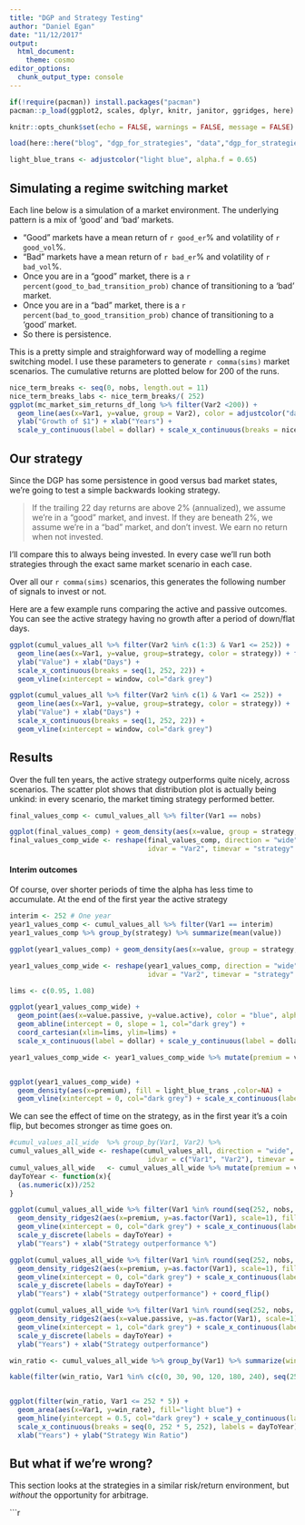 ```yaml
---
title: "DGP and Strategy Testing"
author: "Daniel Egan"
date: "11/12/2017"
output: 
  html_document: 
    theme: cosmo
editor_options: 
  chunk_output_type: console
---
```


```r
if(!require(pacman)) install.packages("pacman")
pacman::p_load(ggplot2, scales, dplyr, knitr, janitor, ggridges, here)

knitr::opts_chunk$set(echo = FALSE, warnings = FALSE, message = FALSE)

load(here::here("blog", "dgp_for_strategies", "data","dgp_for_strategies.RData")) # ~240MB of Data

light_blue_trans <- adjustcolor("light blue", alpha.f = 0.65)     
```

## Simulating a regime switching market
Each line below is a simulation of a market environment. The underlying pattern is a mix of 'good' and 'bad' markets. 

- "Good" markets have a mean return of `r good_er`% and volatility of `r good_vol`%. 
- "Bad" markets have a mean return of `r bad_er`% and volatility of `r bad_vol`%. 
- Once you are in a "good" market, there is a `r percent(good_to_bad_transition_prob)` chance of transitioning to a 'bad' market. 
- Once you are in a "bad" market, there is a `r percent(bad_to_good_transition_prob)` chance of transitioning to a 'good' market. 
- So there is persistence. 

This is a pretty simple and straighforward way of modelling a regime switching model. I use these parameters to generate `r comma(sims)` market scenarios. The cumulative returns are plotted below for 200 of the runs. 


```r
nice_term_breaks <- seq(0, nobs, length.out = 11)
nice_term_breaks_labs <- nice_term_breaks/( 252)
ggplot(mc_market_sim_returns_df_long %>% filter(Var2 <200)) + 
  geom_line(aes(x=Var1, y=value, group = Var2), color = adjustcolor("dark green",alpha.f = 0.2 ))  + 
  ylab("Growth of $1") + xlab("Years") + 
  scale_y_continuous(label = dollar) + scale_x_continuous(breaks = nice_term_breaks, labels = nice_term_breaks_labs )
```

## Our strategy

Since the DGP has some persistence in good versus bad market states, we're going to test a simple backwards looking strategy. 

> If the trailing 22 day returns are above 2% (annualized), we assume we're in a "good" market, and invest. If they are beneath 2%, we assume we're in a "bad" market, and don't invest. We earn no return when not invested. 

I'll compare this to always being invested. In every case we'll run both strategies through the exact same market scenario in each case.

Over all our `r comma(sims)` scenarios, this generates the following number of signals to invest or not. 

Here are a few example runs comparing the active and passive outcomes. You can see the active strategy having no growth after a period of down/flat days.  

```r
ggplot(cumul_values_all %>% filter(Var2 %in% c(1:3) & Var1 <= 252)) + 
  geom_line(aes(x=Var1, y=value, group=strategy, color = strategy)) + facet_grid(Var2 ~ .) + 
  ylab("Value") + xlab("Days") + 
  scale_x_continuous(breaks = seq(1, 252, 22)) + 
  geom_vline(xintercept = window, col="dark grey")

ggplot(cumul_values_all %>% filter(Var2 %in% c(1) & Var1 <= 252)) + 
  geom_line(aes(x=Var1, y=value, group=strategy, color = strategy)) + 
  ylab("Value") + xlab("Days") + 
  scale_x_continuous(breaks = seq(1, 252, 22)) + 
  geom_vline(xintercept = window, col="dark grey")
```

## Results
Over the full ten years, the active strategy outperforms quite nicely, across scenarios. The scatter plot shows that distribution plot is actually being unkind: in every scenario, the market timing strategy performed better. 

```r
final_values_comp <- cumul_values_all %>% filter(Var1 == nobs)

ggplot(final_values_comp) + geom_density(aes(x=value, group = strategy, fill=strategy), alpha = 0.5)
final_values_comp_wide <- reshape(final_values_comp, direction = "wide", 
                                  idvar = "Var2", timevar = "strategy" )

```

#### Interim outcomes
Of course, over shorter periods of time the alpha has less time to accumulate. At the end of the first year the active strategy

```r
interim <- 252 # One year
year1_values_comp <- cumul_values_all %>% filter(Var1 == interim)
year1_values_comp %>% group_by(strategy) %>% summarize(mean(value))

ggplot(year1_values_comp) + geom_density(aes(x=value, group = strategy, fill=strategy), alpha = 0.5)

year1_values_comp_wide <- reshape(year1_values_comp, direction = "wide", 
                                  idvar = "Var2", timevar = "strategy" )

lims <- c(0.95, 1.08)

ggplot(year1_values_comp_wide) + 
  geom_point(aes(x=value.passive, y=value.active), color = "blue", alpha = 0.5) + 
  geom_abline(intercept = 0, slope = 1, col="dark grey") + 
  coord_cartesian(xlim=lims, ylim=lims) + 
  scale_x_continuous(label = dollar) + scale_y_continuous(label = dollar)

year1_values_comp_wide <- year1_values_comp_wide %>% mutate(premium = value.active - value.passive) 


ggplot(year1_values_comp_wide) + 
  geom_density(aes(x=premium), fill = light_blue_trans ,color=NA) + 
  geom_vline(xintercept = 0, col="dark grey") + scale_x_continuous(label = percent)
```

We can see the effect of time on the strategy, as in the first year it's a coin flip, but becomes stronger as time goes on. 


```r
#cumul_values_all_wide  %>% group_by(Var1, Var2) %>%
cumul_values_all_wide <- reshape(cumul_values_all, direction = "wide", 
                                  idvar = c("Var1", "Var2"), timevar = "strategy" )
cumul_values_all_wide   <- cumul_values_all_wide %>% mutate(premium = value.active - value.passive) 
dayToYear <- function(x){
  (as.numeric(x))/252
}

ggplot(cumul_values_all_wide %>% filter(Var1 %in% round(seq(252, nobs, 252)))) +
  geom_density_ridges2(aes(x=premium, y=as.factor(Var1), scale=1), fill=light_blue_trans, color = NA) + 
  geom_vline(xintercept = 0, col="dark grey") + scale_x_continuous(label=percent) + 
  scale_y_discrete(labels = dayToYear) + 
  ylab("Years") + xlab("Strategy outperformance %")

ggplot(cumul_values_all_wide %>% filter(Var1 %in% round(seq(252, nobs, 252)))) +
  geom_density_ridges2(aes(x=premium, y=as.factor(Var1), scale=1), fill=light_blue_trans, color = NA) + 
  geom_vline(xintercept = 0, col="dark grey") + scale_x_continuous(label=percent) + 
  scale_y_discrete(labels = dayToYear) + 
  ylab("Years") + xlab("Strategy outperformance") + coord_flip()
```


```r
ggplot(cumul_values_all_wide %>% filter(Var1 %in% round(seq(252, nobs, 252)))) +
  geom_density_ridges2(aes(x=value.passive, y=as.factor(Var1), scale=1), fill=light_blue_trans, color = NA) + 
  geom_vline(xintercept = 1, col="dark grey") + scale_x_continuous(label=percent) + 
  scale_y_discrete(labels = dayToYear) + 
  ylab("Years") + xlab("Strategy outperformance")
```


```r
win_ratio <- cumul_values_all_wide %>% group_by(Var1) %>% summarize(win_rate = mean(sign(premium)))

kable(filter(win_ratio, Var1 %in% c(c(0, 30, 90, 120, 180, 240), seq(252, 252 * 5, 252))))


ggplot(filter(win_ratio, Var1 <= 252 * 5)) +
  geom_area(aes(x=Var1, y=win_rate), fill="light blue") + 
  geom_hline(yintercept = 0.5, col="dark grey") + scale_y_continuous(label=percent) + 
  scale_x_continuous(breaks = seq(0, 252 * 5, 252), labels = dayToYear) +
  xlab("Years") + ylab("Strategy Win Ratio") 

```


## But what if we're wrong?
This section looks at the strategies in a similar risk/return environment, but _without_ the opportunity for arbitrage. 

```r
